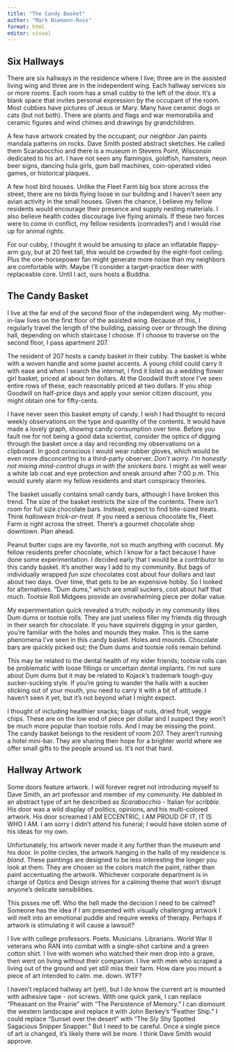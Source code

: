 ```yaml
---
title: "The Candy Basket"
author: "Mark Niemann-Ross"
format: html
editor: visual
---
```


## Six Hallways

There are six hallways in the residence where I live; three are in the assisted living wing and three are in the independent wing. Each hallway services six or more rooms. Each room has a small cubby to the left of the door. It's a blank space that invites personal expression by the occupant of the room. Most cubbies have pictures of Jesus or Mary. Many have ceramic dogs or cats (but not both). There are plants and flags and war memorabilia and ceramic figures and wind chimes and drawings by grandchildren.

A few have artwork created by the occupant; our neighbor Jan paints mandala patterns on rocks. Dave Smith posted abstract sketches. He called them Scarabocchio and there is a museum in Stevens Point, Wisconsin dedicated to his art. I have not seen any flamingos, goldfish, hamsters, neon beer signs, dancing hula girls, gum ball machines, coin-operated video games, or historical plaques.

A few host bird houses. Unlike the Fleet Farm big box store across the street, there are no birds flying loose in our building and I haven't seen any avian activity in the small houses. Given the chance, I believe my fellow residents would encourage their presence and supply nesting materials. I also believe health codes discourage live flying animals. If these two forces were to come in conflict, my fellow residents (comrades?) and I would rise up for animal rights.

For our cubby, I thought it would be amusing to place an inflatable flappy-arm guy, but at 20 feet tall, this would be crowded by the eight-foot ceiling. Plus the one-horsepower fan might generate more noise than my neighbors are comfortable with. Maybe I'll consider a target-practice deer with replaceable core. Until I act, ours hosts a Buddha. 

## The Candy Basket

I live at the far end of the second floor of the independent wing. My mother-in-law lives on the first floor of the assisted wing. Because of this, I regularly travel the length of the building, passing over or through the dining hall, depending on which staircase I choose. If I choose to traverse on the second floor, I pass apartment 207.

The resident of 207 hosts a candy basket in their cubby. The basket is white with a woven handle and some pastel accents. A young child could carry it with ease and when I search the internet, I find it listed as a wedding flower girl basket, priced at about ten dollars. At the Goodwill thrift store I've seen entire rows of these, each reasonably priced at two dollars. If you shop Goodwill on half-price days and apply your senior citizen discount, you might obtain one for fifty-cents.

I have never seen this basket empty of candy. I wish I had thought to record weekly observations on the type and quantity of the contents. It would have made a lovely graph, showing candy consumption over time. Before you fault me for not being a good data scientist, consider the optics of digging through the basket once a day and recording my observations on a clipboard. In good conscious I would wear rubber gloves, which would be even more disconcerting to a third-party observer. *Don't worry. I'm honestly not mixing mind-control drugs in with the snickers bars.* I might as well wear a white lab coat and eye protection and sneak around after 7:00 p.m. This would surely alarm my fellow residents and start conspiracy theories.   

The basket usually contains small candy bars, although I have broken this trend. The size of the basket restricts the size of the contents. There isn't room for full size chocolate bars. Instead, expect to find bite-sized treats. Think *halloween trick-or-treat.* If you need a serious chocolate fix, Fleet Farm is right across the street. There's a gourmet chocolate shop downtown. Plan ahead.

Peanut butter cups are my favorite, not so much anything with coconut. My fellow residents prefer chocolate, which I know for a fact because I have done some experimentation. I decided early that I would be a contributor to this candy basket. It's another way I add to my community. But bags of individually wrapped *fun size* chocolates cost about four dollars and last about two days. Over time, that gets to be an expensive hobby. So I looked for alternatives. "Dum dums," which are small suckers, cost about half that much. Tootsie Roll Midgees provide an overwhelming piece per dollar value.

My experimentation quick revealed a truth; nobody in my community likes Dum dums or tootsie rolls. They are just useless filler my friends dig through in their search for chocolate. If you have squirrels digging in your garden, you're familiar with the holes and mounds they make. This is the same phenomena I've seen in this candy basket. Holes and mounds. Chocolate bars are quickly picked out; the Dum dums and tootsie rolls remain behind.

This may be related to the dental health of my elder friends; tootsie rolls can be problematic with loose fillings or uncertain dental implants. I'm not sure about Dum dums but it may be related to Kojack's trademark tough-guy sucker-sucking style. If you're going to wander the halls with a sucker sticking out of your mouth, you need to carry it with a bit of attitude. I haven't seen it yet, but it's not beyond what I might expect.

I thought of including healthier snacks; bags of nuts, dried fruit, veggie chips. These are on the low end of piece per dollar and I suspect they won't be much more popular than tootsie rolls. And I may be missing the point. The candy basket belongs to the resident of room 207. They aren't running a hotel mini-bar. They are sharing their hope for a brighter world where we offer small gifts to the people around us. It's not that hard.

## Hallway Artwork

Some doors feature artwork. I will forever regret not introducing myself to Dave Smith, an art professor and member of my community. He dabbled in an abstract type of art he described as *Scarabocchio* - Italian for *scribble*. His door was a wild display of politics, opinions, and his multi-colored artwork. His door screamed I AM ECCENTRIC, I AM PROUD OF IT, IT IS WHO I AM. I am sorry I didn't attend his funeral; I would have stolen some of his ideas for my own.

Unfortunately, his artwork never made it any further than the museum and his door. In polite circles, the artwork hanging in the halls of my residence is *bland.* These paintings are designed to be less interesting the longer you look at them. They are chosen so the colors match the paint, rather than paint accentuating the artwork. Whichever corporate department is in charge of Optics and Design strives for a calming theme that won't disrupt anyone's delicate sensibilities. 

This pisses me off. Who the hell made the decision I need to be calmed? Someone has the idea if I am presented with visually challenging artwork I will melt into an emotional puddle and require weeks of therapy. Perhaps if  artwork is stimulating it will cause a lawsuit? 

I live with college professors. Poets. Musicians. Librarians. World War II veterans who RAN into combat with a single-shot carbine and a green cotton shirt. I live with women who watched their men drop into a grave, then went on living without their companion. I live with men who scraped a living out of the ground and yet still miss their farm. How dare you mount a piece of art intended to calm. me. down. WTF?

I haven't replaced hallway art (yet), but I do know the current art is mounted with adhesive tape - not screws. With one quick yank, I can replace "Pheasant on the Prairie" with "The Persistence of Memory." I can dismount the western landscape and replace it with John Berkey's "Feather Ship." I could replace "Sunset over the desert" with "The Sly Shy Spotted Sagacious Snipper Snapper." But I need to be careful. Once a single piece of art is changed, it's likely there will be more. I think Dave Smith would approve.
